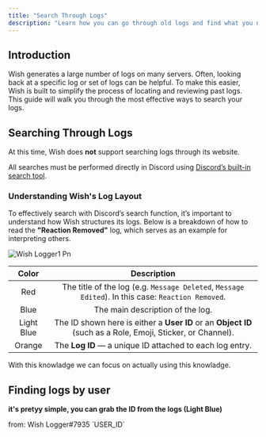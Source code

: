 ```yaml
---
title: "Search Through Logs"
description: "Learn how you can go through old logs and find what you need quickly."
---
```


## **Introduction**

Wish generates a large number of logs on many servers. Often, looking back at a specific log or set of logs can be helpful. To make this easier, Wish is built to simplify the process of locating and reviewing past logs. This guide will walk you through the most effective ways to search your logs.

## **Searching Through Logs**

At this time, Wish does **not** support searching logs through its website.

All searches must be performed directly in Discord using [Discord’s built-in search tool](https://support.discord.com/hc/en-us/articles/115000468588-Using-Search).

### Understanding Wish's Log Layout

To effectively search with Discord’s search function, it’s important to understand how Wish structures its logs. Below is a breakdown of how to read the **"Reaction Removed"** log, which serves as an example for interpreting others.

![Wish Logger1 Pn](/images/WishLogger1.png)

| **Color**  | **Description**                                                                                             |
| :--------: | :---------------------------------------------------------------------------------------------------------: |
| Red        | The title of the log (e.g. `Message Deleted`, `Message Edited`). In this case: `Reaction Removed`.          |
| Blue       | The main description of the log.                                                                            |
| Light Blue | The ID shown here is either a **User ID** or an **Object ID** (such as a Role, Emoji, Sticker, or Channel). |
| Orange     | The **Log ID** — a unique ID attached to each log entry.                                                    |

With this knowladge we can focus on actually using this knowladge.

## **Finding logs by user**

**it's pretyy simple, you can grab the ID from the logs (Light Blue)**

<AccordionGroup>
  <Accordion title="Wish Logger">
    from: Wish Logger#7935 `USER_ID`
  </Accordion>
  <Accordion title="Wish Logger Pro">
    
  </Accordion>
</AccordionGroup>